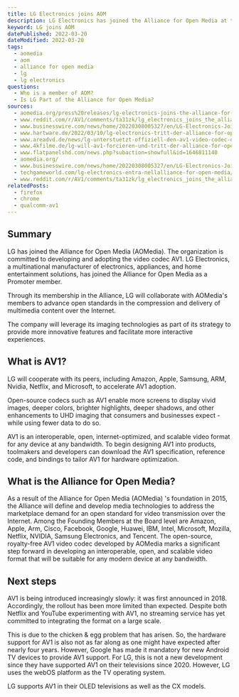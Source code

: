 ```yaml
---
title: LG Electronics joins AOM
description: LG Electronics has joined the Alliance for Open Media at the Promoter level.
keyword: LG joins AOM
datePublished: 2022-03-20
dateModified: 2022-03-20
tags:
  - aomedia
  - aom
  - alliance for open media
  - lg
  - lg electronics
questions:
  - Who is a member of AOM?
  - Is LG Part of the Alliance for Open Media?
sources:
  - aomedia.org/press%20releases/lg-electronics-joins-the-alliance-for-open-media/
  - www.reddit.com/r/AV1/comments/ta31zk/lg_electronics_joins_the_alliance_for_open_media/
  - www.businesswire.com/news/home/20220308005327/en/LG-Electronics-Joins-the-Alliance-for-Open-Media
  - www.hartware.de/2022/03/10/lg-electronics-tritt-der-alliance-for-open-media-bei/
  - www.areadvd.de/news/lg-unterstuetzt-offiziell-den-av1-video-codec-der-alliance-for-open-media/
  - www.4kfilme.de/lg-will-av1-forcieren-und-tritt-der-alliance-for-open-media-bei/
  - www.flatpanelshd.com/news.php?subaction=showfull&id=1646811140
  - aomedia.org/
  - www.businesswire.com/news/home/20220308005327/en/LG-Electronics-Joins-the-Alliance-for-Open-Media
  - techgameworld.com/lg-electronics-entra-nellalliance-for-open-media/
  - www.reddit.com/r/AV1/comments/ta31zk/lg_electronics_joins_the_alliance_for_open_media/
relatedPosts:
  - firefox
  - chrome
  - qualcomm-av1
---
```


## Summary

LG has joined the Alliance for Open Media (AOMedia). The organization is committed to developing and adopting the video codec AV1. LG Electronics, a multinational manufacturer of electronics, appliances, and home entertainment solutions, has joined the Alliance for Open Media as a Promoter member.

Through its membership in the Alliance, LG will collaborate with AOMedia's members to advance open standards in the compression and delivery of multimedia content over the Internet.

The company will leverage its imaging technologies as part of its strategy to provide more innovative features and facilitate more interactive experiences.

<Quote
  author="Kim Byoung-hoon, CTO of LG Electronics"
  source="aomedia.org/press%20releases/lg-electronics-joins-the-alliance-for-open-media/"
  text="We are eager to work collaboratively to further the development and adoption of AV1-enabled innovative online video streaming solutions as a member of AOMedia. We look forward to exploring new possibilities for innovating online video across a wide range of applications."
/>

<Quote
  author="Matt Frost, chair of AOMedia"
  source="aomedia.org/press%20releases/lg-electronics-joins-the-alliance-for-open-media/"
  text="We look forward to collaborating with LG on the next generation of streaming media technologies. LG's expertise in smart appliances will make them a valuable contributor to AOMedia's projects."
/>

## What is AV1?

LG will cooperate with its peers, including Amazon, Apple, Samsung, ARM, Nvidia, Netflix, and Microsoft, to accelerate AV1 adoption.

Open-source codecs such as AV1 enable more screens to display vivid images, deeper colors, brighter highlights, deeper shadows, and other enhancements to UHD imaging that consumers and businesses expect - while using fewer data to do so.

AV1 is an interoperable, open, internet-optimized, and scalable video format for any device at any bandwidth. To begin designing AV1 into products, toolmakers and developers can download the AV1 specification, reference code, and bindings to tailor AV1 for hardware optimization.

## What is the Alliance for Open Media?

As a result of the Alliance for Open Media (AOMedia) 's foundation in 2015, the Alliance will define and develop media technologies to address the marketplace demand for an open standard for video transmission over the Internet. Among the Founding Members at the Board level are Amazon, Apple, Arm, Cisco, Facebook, Google, Huawei, IBM, Intel, Microsoft, Mozilla, Netflix, NVIDIA, Samsung Electronics, and Tencent. The open-source, royalty-free AV1 video codec developed by AOMedia marks a significant step forward in developing an interoperable, open, and scalable video format that will be suitable for any modern device at any bandwidth.

## Next steps

AV1 is being introduced increasingly slowly: it was first announced in 2018. Accordingly, the rollout has been more limited than expected. Despite both Netflix and YouTube experimenting with AV1, no streaming service has yet committed to integrating the format on a large scale.

This is due to the chicken & egg problem that has arisen. So, the hardware support for AV1 is also not as far along as one might have expected after nearly four years. However, Google has made it mandatory for new Android TV devices to provide AV1 support. For LG, this is not a new development since they have supported AV1 on their televisions since 2020. However, LG uses the webOS platform as the TV operating system.

LG supports AV1 in their OLED televisions as well as the CX models.
